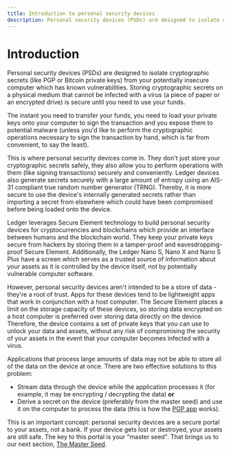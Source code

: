 ```yaml
---
title: Introduction to personal security devices
description: Personal security devices (PSDs) are designed to isolate cryptographic secrets (like PGP or Bitcoin private keys) from your potentially insecure computer which has known vulnerabilities.
---
```


# Introduction

Personal security devices (PSDs) are designed to isolate cryptographic secrets (like PGP or Bitcoin private keys) from your potentially insecure computer which has known vulnerabilities. Storing cryptographic secrets on a physical medium that cannot be infected with a virus (a piece of paper or an encrypted drive) is secure until you need to use your funds.

The instant you need to transfer your funds, you need to load your private keys onto your computer to sign the transaction and you expose them to potential malware (unless you'd like to perform the cryptographic operations necessary to sign the transaction by hand, which is far from convenient, to say the least).

This is where personal security devices come in. They don't just store your cryptographic secrets safely, they also allow you to perform operations with them (like signing transactions) securely and conveniently. Ledger devices also generate secrets securely with a large amount of entropy using an AIS-31 compliant true random number generator (TRNG). Thereby, it is more secure to use the device's internally generated secrets rather than importing a secret from elsewhere which could have been compromised before being loaded onto the device.

Ledger leverages Secure Element technology to build personal security devices for cryptocurrencies and blockchains which provide an interface between humans and the blockchain world. They keep your private keys secure from hackers by storing them in a tamper-proof and eavesdropping-proof Secure Element. Additionally, the Ledger Nano S, Nano X and Nano S Plus have a screen which serves as a trusted source of information about your assets as it is controlled by the device itself, not by potentially vulnerable computer software.

However, personal security devices aren't intended to be a store of data -they're a root of trust. Apps for these devices tend to be lightweight apps that work in conjunction with a host computer. The Secure Element places a limit on the storage capacity of these devices, so storing data encrypted on a host computer is preferred over storing data directly on the device. Therefore, the device contains a set of private keys that you can use to unlock your data and assets, without any risk of compromising the security of your assets in the event that your computer becomes infected with a virus.

Applications that process large amounts of data may not be able to store all of the data on the device at once. There are two effective solutions to this problem:
- Stream data through the device while the application processes it (for example, it may be encrypting / decrypting the data)
**or**
- Derive a secret on the device (preferably from the master seed) and use it on the computer to process the data (this is how the [PGP app](https://github.com/LedgerHQ/blue-app-openpgp-card) works).

This is an important concept: personal security devices are a secure portal to your assets, not a bank. If your device gets lost or destroyed, your assets are still safe. The key to this portal is your "master seed". That brings us to our next section, [The Master Seed](./psd/masterseed/).

